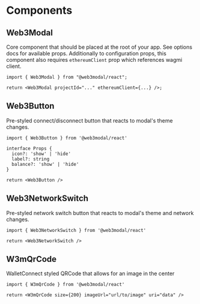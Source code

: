 # Components

## Web3Modal

Core component that should be placed at the root of your app. See options docs for available props. Additionally to configuration props, this component also requires `ethereumClient` prop which references wagmi client.

```tsx
import { Web3Modal } from "@web3modal/react";

return <Web3Modal projectId="..." ethereumClient={...} />;
```

## Web3Button

Pre-styled connect/disconnect button that reacts to modal's theme changes.

```tsx
import { Web3Button } from '@web3modal/react'

interface Props {
  icon?: 'show' | 'hide'
  label?: string
  balance?: 'show' | 'hide'
}

return <Web3Button />
```

## Web3NetworkSwitch

Pre-styled network switch button that reacts to modal's theme and network changes.

```tsx
import { Web3NetworkSwitch } from '@web3modal/react'

return <Web3NetworkSwitch />
```

## W3mQrCode

WalletConnect styled QRCode that allows for an image in the center

```tsx
import { W3mQrCode } from '@web3modal/react'

return <W3mQrCode size={200} imageUrl="url/to/image" uri="data" />
```
